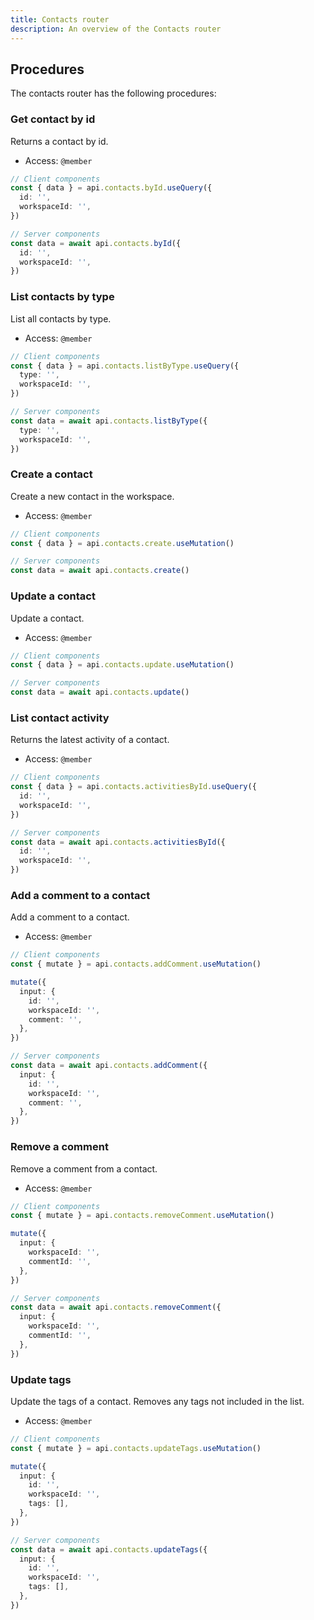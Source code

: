 ```yaml
---
title: Contacts router
description: An overview of the Contacts router
---
```


## Procedures

The contacts router has the following procedures:

### Get contact by id

Returns a contact by id.

- Access: `@member`

```typescript
// Client components
const { data } = api.contacts.byId.useQuery({
  id: '',
  workspaceId: '',
})

// Server components
const data = await api.contacts.byId({
  id: '',
  workspaceId: '',
})
```

### List contacts by type

List all contacts by type.

- Access: `@member`

```typescript
// Client components
const { data } = api.contacts.listByType.useQuery({
  type: '',
  workspaceId: '',
})

// Server components
const data = await api.contacts.listByType({
  type: '',
  workspaceId: '',
})
```

### Create a contact

Create a new contact in the workspace.

- Access: `@member`

```typescript
// Client components
const { data } = api.contacts.create.useMutation()

// Server components
const data = await api.contacts.create()
```

### Update a contact

Update a contact.

- Access: `@member`

```typescript
// Client components
const { data } = api.contacts.update.useMutation()

// Server components
const data = await api.contacts.update()
```

### List contact activity

Returns the latest activity of a contact.

- Access: `@member`

```typescript
// Client components
const { data } = api.contacts.activitiesById.useQuery({
  id: '',
  workspaceId: '',
})

// Server components
const data = await api.contacts.activitiesById({
  id: '',
  workspaceId: '',
})
```

### Add a comment to a contact

Add a comment to a contact.

- Access: `@member`

```typescript
// Client components
const { mutate } = api.contacts.addComment.useMutation()

mutate({
  input: {
    id: '',
    workspaceId: '',
    comment: '',
  },
})

// Server components
const data = await api.contacts.addComment({
  input: {
    id: '',
    workspaceId: '',
    comment: '',
  },
})
```

### Remove a comment

Remove a comment from a contact.

- Access: `@member`

```typescript
// Client components
const { mutate } = api.contacts.removeComment.useMutation()

mutate({
  input: {
    workspaceId: '',
    commentId: '',
  },
})

// Server components
const data = await api.contacts.removeComment({
  input: {
    workspaceId: '',
    commentId: '',
  },
})
```

### Update tags

Update the tags of a contact. Removes any tags not included in the list.

- Access: `@member`

```typescript
// Client components
const { mutate } = api.contacts.updateTags.useMutation()

mutate({
  input: {
    id: '',
    workspaceId: '',
    tags: [],
  },
})

// Server components
const data = await api.contacts.updateTags({
  input: {
    id: '',
    workspaceId: '',
    tags: [],
  },
})
```
